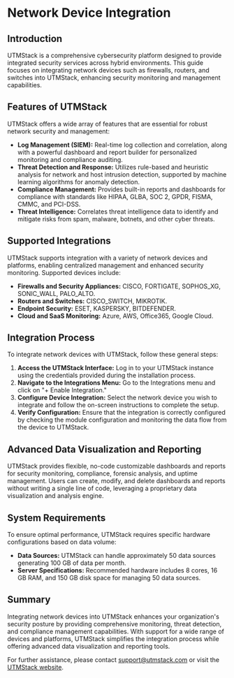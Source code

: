 # Network Device Integration

## Introduction

UTMStack is a comprehensive cybersecurity platform designed to provide integrated security services across hybrid environments. This guide focuses on integrating network devices such as firewalls, routers, and switches into UTMStack, enhancing security monitoring and management capabilities.

## Features of UTMStack

UTMStack offers a wide array of features that are essential for robust network security and management:

- **Log Management (SIEM):** Real-time log collection and correlation, along with a powerful dashboard and report builder for personalized monitoring and compliance auditing.
- **Threat Detection and Response:** Utilizes rule-based and heuristic analysis for network and host intrusion detection, supported by machine learning algorithms for anomaly detection.
- **Compliance Management:** Provides built-in reports and dashboards for compliance with standards like HIPAA, GLBA, SOC 2, GPDR, FISMA, CMMC, and PCI-DSS.
- **Threat Intelligence:** Correlates threat intelligence data to identify and mitigate risks from spam, malware, botnets, and other cyber threats.

## Supported Integrations

UTMStack supports integration with a variety of network devices and platforms, enabling centralized management and enhanced security monitoring. Supported devices include:

- **Firewalls and Security Appliances:** CISCO, FORTIGATE, SOPHOS_XG, SONIC_WALL, PALO_ALTO.
- **Routers and Switches:** CISCO_SWITCH, MIKROTIK.
- **Endpoint Security:** ESET, KASPERSKY, BITDEFENDER.
- **Cloud and SaaS Monitoring:** Azure, AWS, Office365, Google Cloud.

## Integration Process

To integrate network devices with UTMStack, follow these general steps:

1. **Access the UTMStack Interface:** Log in to your UTMStack instance using the credentials provided during the installation process.
2. **Navigate to the Integrations Menu:** Go to the Integrations menu and click on "+ Enable Integration."
3. **Configure Device Integration:** Select the network device you wish to integrate and follow the on-screen instructions to complete the setup.
4. **Verify Configuration:** Ensure that the integration is correctly configured by checking the module configuration and monitoring the data flow from the device to UTMStack.

## Advanced Data Visualization and Reporting

UTMStack provides flexible, no-code customizable dashboards and reports for security monitoring, compliance, forensic analysis, and uptime management. Users can create, modify, and delete dashboards and reports without writing a single line of code, leveraging a proprietary data visualization and analysis engine.

## System Requirements

To ensure optimal performance, UTMStack requires specific hardware configurations based on data volume:

- **Data Sources:** UTMStack can handle approximately 50 data sources generating 100 GB of data per month.
- **Server Specifications:** Recommended hardware includes 8 cores, 16 GB RAM, and 150 GB disk space for managing 50 data sources.

## Summary

Integrating network devices into UTMStack enhances your organization's security posture by providing comprehensive monitoring, threat detection, and compliance management capabilities. With support for a wide range of devices and platforms, UTMStack simplifies the integration process while offering advanced data visualization and reporting tools.

For further assistance, please contact [support@utmstack.com](mailto:support@utmstack.com) or visit the [UTMStack website](https://utmstack.com).

